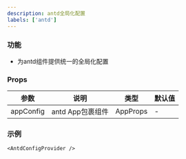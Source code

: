 ```yaml
---
description: antd全局化配置
labels: ['antd']
---
```


### 功能

- 为antd组件提供统一的全局化配置

### Props

| 参数 | 说明 | 类型 | 默认值 |
| --- | --- | --- | --- |
| appConfig | antd App包裹组件 | AppProps | - |

### 示例


```tsx live
<AntdConfigProvider />
```
